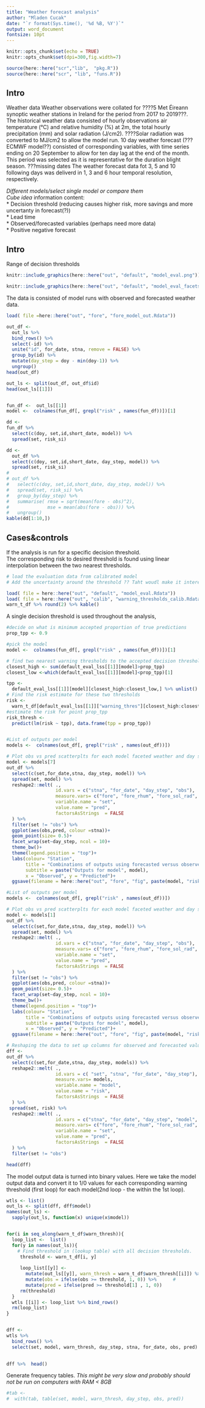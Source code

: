```yaml
---
title: "Weather forecast analysis"
author: "Mladen Cucak"
date: "`r format(Sys.time(), '%d %B, %Y')`"
output: word_document
fontsize: 10pt
---
```


```r
knitr::opts_chunk$set(echo = TRUE)
knitr::opts_chunk$set(dpi=300,fig.width=7)
```
 
```r
source(here::here("scr","lib",  "pkg.R"))
source(here::here("scr", "lib", "funs.R"))
```
## Intro
Weather data 
Weather observations were collated for ????5 Met Éireann synoptic weather stations in Ireland for the period from 2017 to 2019???. The historical weather data consisted of hourly observations air temperature (℃) and relative humidity (%) at 2m,
the total hourly precipitation (mm) and solar radiation (J/cm2). ????Solar radiation was converted to MJ/cm2 to allow the model run. 
 10 day weather forecast (???ECMWF model??) consisted of corresponding variables, with time series ending on 20 September to allow for ten day lag at the end of the month. This period was selected as it is representative for the duration blight season. ???missing dates The weather forecast data fot 3, 5 and 10 following days was deliverd in 1, 3 and 6 hour temporal resolution, respectively.  

*Different models/select single model or compare them*  
*Cube idea* 
information content:    
* Decision threshold (reducing causes higher risk, more savings and more uncertanty in forecast(?))  
* Lead time  
* Observed/forecasted variables (perhaps need more data)  
* Positive negative forecast  

## Intro  
Range of decision thresholds
```r
knitr::include_graphics(here::here("out", "default", "model_eval.png"))
```  
```r
knitr::include_graphics(here::here("out", "default", "model_eval_facets.png"))
``` 
  
  
The data is consisted of model runs with observed and forecasted weather data.
```r
load( file =here::here("out", "fore", "fore_model_out.Rdata"))

out_df <- 
  out_ls %>% 
  bind_rows() %>% 
  select(-id) %>% 
  unite("id", for_date, stna, remove = FALSE) %>% 
  group_by(id) %>% 
  mutate(day_step = doy - min(doy-1)) %>% 
  ungroup()
head(out_df)

```

```r

out_ls <- split(out_df, out_df$id)
head(out_ls[[1]])


fun_df <-  out_ls[[1]]
model <-  colnames(fun_df[, grepl("risk" , names(fun_df))])[1]

dd <- 
fun_df %>% 
  select(c(doy, set,id,short_date, model)) %>% 
  spread(set, risk_si)

dd <- 
  out_df %>% 
  select(c(doy, set,id,short_date, day_step, model)) %>% 
  spread(set, risk_si)  
# 
# out_df %>% 
#   select(c(doy, set,id,short_date, day_step, model)) %>% 
#   spread(set, risk_si) %>% 
#   group_by(day_step) %>% 
#   summarise( rmse = sqrt(mean(fore - obs)^2),
#              mse = mean(abs(fore - obs))) %>% 
#   ungroup() 
kable(dd[1:10,])
```

## Cases&controls

If the analysis is run for a specific decision threshold.  
The corresponding risk to desired threshold is found using linear interpolation between the two nearest thresholds. 

```r
# load the evaluation data from calibrated model
# Add the uncertainty around the threshold ?? Taht woudl make it interesting?? 

load( file = here::here("out", "default", "model_eval.Rdata"))
load( file = here::here("out", "calib", "warning_thresholds_calib.Rdata"))
warn_t_df %>% round(2) %>% kable()
```

  
A single decision threshold is used throughout the analysis, 

```r
#decide on what is minimum accepted proportion of true predictions
prop_tpp <- 0.9

#pick the model
model <-  colnames(fun_df[, grepl("risk" , names(fun_df))])[1]

# find two nearest warning thresholds to the accepted decision threshold
closest_high <- sum(default_eval_lss[[1]][model]>prop_tpp)
closest_low <-which(default_eval_lss[[1]][model]<prop_tpp)[1]

tpp <- 
  default_eval_lss[[1]][model][closest_high:closest_low,] %>% unlist()
# Find the risk estimate for these two thresholds
risk <- 
  warn_t_df[default_eval_lss[[1]]["warning_thres"][closest_high:closest_low,] %>% unlist(),model] 
#estimate the risk for point prop_tpp
risk_thresh <- 
  predict(lm(risk ~ tpp), data.frame(tpp = prop_tpp))



```


```r
#List of outputs per model
models <-  colnames(out_df[, grepl("risk" , names(out_df))])

# Plot obs vs pred scatterplts for each model faceted weather and day step
model <- models[7]
out_df %>% 
  select(c(set,for_date,stna, day_step, model)) %>% 
  spread(set, model) %>% 
  reshape2::melt( .,
                  id.vars = c("stna", "for_date", "day_step", "obs"),
                  measure.vars= c("fore", "fore_rhum", "fore_sol_rad", "fore_temp","obs", "obs_rhum", "obs_sol_rad", "obs_temp"),
                  variable.name = "set",
                  value.name = "pred",
                  factorsAsStrings  = FALSE
  ) %>% 
  filter(set != "obs") %>% 
  ggplot(aes(obs,pred, colour =stna))+
  geom_point(size= 0.5)+
  facet_wrap(set~day_step, ncol = 10)+
  theme_bw()+
  theme(legend.position = "top")+
  labs(colour= "Station", 
       title = "Combinations of outputs using forecasted versus observed weather data over lead time",
       subtitle = paste("Outputs for model", model),
       x = "Observed", y = "Predicted")+
  ggsave(filename = here::here("out", "fore", "fig", paste(model, "risk_si model out for all forecast versions vs lead time .png")), width = 13, height = 14)

```


```r
#List of outputs per model
models <-  colnames(out_df[, grepl("risk" , names(out_df))])

# Plot obs vs pred scatterplts for each model faceted weather and day step
model <- models[1]
out_df %>% 
  select(c(set,for_date,stna, day_step, model)) %>% 
  spread(set, model) %>% 
  reshape2::melt( .,
                  id.vars = c("stna", "for_date", "day_step", "obs"),
                  measure.vars= c("fore", "fore_rhum", "fore_sol_rad", "fore_temp","obs", "obs_rhum", "obs_sol_rad", "obs_temp"),
                  variable.name = "set",
                  value.name = "pred",
                  factorsAsStrings  = FALSE
  ) %>% 
  filter(set != "obs") %>% 
  ggplot(aes(obs,pred, colour =stna))+
  geom_point(size= 0.5)+
  facet_wrap(set~day_step, ncol = 10)+
  theme_bw()+
  theme(legend.position = "top")+
  labs(colour= "Station", 
       title = "Combinations of outputs using forecasted versus observed weather data over lead time",
       subtitle = paste("Outputs for model", model),
       x = "Observed", y = "Predicted")+
  ggsave(filename = here::here("out", "fore", "fig", paste(model, "risk_si model out for all forecast versions vs lead time .png")), width = 13, height = 14)

```


```r
# Reshaping the data to set up columns for observed and forecasted values
dff <- 
out_df %>% 
  select(c(set,for_date,stna, day_step, models)) %>% 
  reshape2::melt( .,
                  id.vars = c( "set", "stna", "for_date", "day_step"),
                  measure.vars= models,
                  variable.name = "model",
                  value.name = "risk",
                  factorsAsStrings  = FALSE
  ) %>%
 spread(set, risk) %>% 
  reshape2::melt( .,
                  id.vars = c("stna", "for_date", "day_step", "model", "obs"),
                  measure.vars= c("fore", "fore_rhum", "fore_sol_rad", "fore_temp","obs", "obs_rhum", "obs_sol_rad", "obs_temp"),
                  variable.name = "set",
                  value.name = "pred",
                  factorsAsStrings  = FALSE
  ) %>% 
  filter(set != "obs")

head(dff)
```
  
  The model output data is turned into binary values. Here we take the model output data and convert it to 1/0 values for each corresponding warning threshold (first loop) for each model(2nd loop - the within the 1st loop). 

```r
wtls <- list()
out_ls <- split(dff, dff$model) 
names(out_ls) <-
  sapply(out_ls, function(x) unique(x$model))


for(i in seq_along(warn_t_df$warn_thresh)){
  loop_list <-  list()
  for(y in names(out_ls)){
    # Find threshold in (lookup table) with all decision thresholds. 
     threshold <- warn_t_df[i, y]
     
     loop_list[[y]] <-
       mutate(out_ls[[y]], warn_thresh = warn_t_df$warn_thresh[[i]]) %>%  # Add a column for warning threshold
       mutate(obs = ifelse(obs >= threshold, 1, 0)) %>%      #
       mutate(pred = ifelse(pred >= threshold[1] , 1, 0))
     rm(threshold)
  }
  wtls [[i]] <- loop_list %>% bind_rows()
  rm(loop_list)
}


dff <- 
wtls %>% 
  bind_rows() %>% 
  select(set, model, warn_thresh, day_step, stna, for_date, obs, pred)

 
dff %>%  head()
```

Generate frequency tables. *This might be very slow and probably should not be run on computers with RAM < 8GB* 

```r
#tab <-
#  with(tab, table(set, model, warn_thresh, day_step, obs, pred))
```

